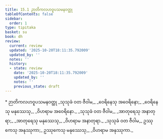 ```yaml
---
title: 15.1 ဉာတိကလဟဝူပသမနဝတ္ထု
tableOfContents: false
sidebar:
  order: 1
type: tipitaka
basket: su
book: dh
review:
  current: review
  updated: '2025-10-20T18:11:35.792009'
  updated_by: ''
  notes: ''
  history:
  - state: review
    date: '2025-10-20T18:11:35.792009'
    updated_by: ''
    notes: ''
    previous_state: draft
---
```



<DynamicBreadcrumb />


<ReviewStatus review={frontmatter.review} showDetails={true} />

<HypothesisAnnotation frontmatter={frontmatter} />

<Paragraph type="center" book="dh">
* ဉာတိကလဟဝူပသမနဝတ္ထု
</Paragraph>

<Division number="197" book="dh" e="ch" v="18" p="42">

<Paragraph number="213" type="verses" book="dh">
_သုသုခံ ဝတ ဇီဝါမ,_  
_ဝေရိနေသု အဝေရိနော;_  
_ဝေရိနေသု မနုဿေသု,_  
_ဝိဟရာမ အဝေရိနော._  

</Paragraph>

</Division>
<Division number="198" book="dh" e="ch" v="18" p="43">

<Paragraph number="214" type="verses" book="dh">
_သုသုခံ ဝတ ဇီဝါမ,_  
_အာတုရေသု အနာတုရာ;_  
_အာတုရေသု မနုဿေသု,_  
_ဝိဟရာမ အနာတုရာ._  

</Paragraph>

</Division>
<Division number="199" book="dh" e="ch" v="18" p="43">

<Paragraph number="215" book="dh">
_သုသုခံ ဝတ ဇီဝါမ,_  
ဥဿုကေသု အနုဿုကာ;_  
ဥဿုကေသု မနုဿေသု,_  
_ဝိဟရာမ အနုဿုကာ._
</Paragraph>
</Division>